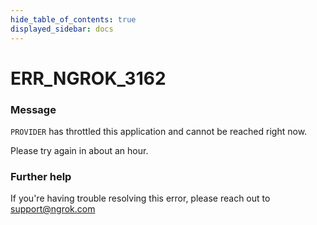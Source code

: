 ```yaml
---
hide_table_of_contents: true
displayed_sidebar: docs
---
```



# ERR_NGROK_3162

### Message

`PROVIDER` has throttled this application and cannot be reached right now.

Please try again in about an hour.

<ErrorDetails error="err_ngrok_3162" />

### Further help

If you're having trouble resolving this error, please reach out to [support@ngrok.com](mailto:support@ngrok.com?subject=Help%20with%20ERR_NGROK_3162)
